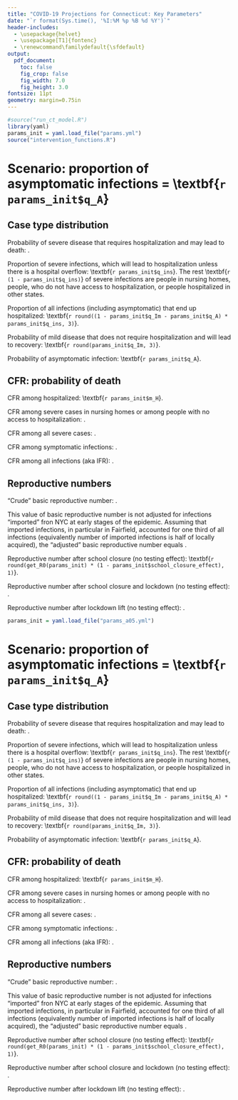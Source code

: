 ```yaml
---
title: "COVID-19 Projections for Connecticut: Key Parameters"
date: "`r format(Sys.time(), '%I:%M %p %B %d %Y')`"
header-includes:
  - \usepackage{helvet}
  - \usepackage[T1]{fontenc}
  - \renewcommand\familydefault{\sfdefault} 
output:
  pdf_document:
    toc: false
    fig_crop: false
    fig_width: 7.0
    fig_height: 3.0
fontsize: 11pt
geometry: margin=0.75in
---
```


```r
#source("run_ct_model.R")
library(yaml)
params_init = yaml.load_file("params.yml") 
source("intervention_functions.R")
```


# Scenario: proportion of asymptomatic infections = \textbf{`r params_init$q_A`}

## Case type distribution

Probability of severe disease that requires hospitalization and may lead to death: \textbf{`r round(1 - params_init$q_Im - params_init$q_A, 3)`}. 

Proportion of severe infections, which will lead to hospitalization unless there is a hospital overflow: \textbf{`r params_init$q_ins`}. The rest \textbf{`r (1 - params_init$q_ins)`} of severe infections are people in nursing homes, people, who do not have access to hospitalization, or people hospitalized in other states.

Proportion of all infections (including asymptomatic) that end up hospitalized: \textbf{`r round((1 - params_init$q_Im - params_init$q_A) * params_init$q_ins, 3)`}.

Probability of mild disease that does not require hospitalization and will lead to recovery: \textbf{`r round(params_init$q_Im, 3)`}. 

Probability of asymptomatic infection: \textbf{`r params_init$q_A`}. 


## CFR: probability of death

CFR among hospitalized: \textbf{`r params_init$m_H`}.

CFR among severe cases in nursing homes or among people with no access to hospitalization: \textbf{`r params_init$m_H * params_init$m_Is_mult`}.

CFR among all severe cases: \textbf{`r round( with(params_init, q_ins * m_H + (1 - q_ins) * m_H * m_Is_mult ), 2)`}.

CFR among symptomatic infections: \textbf{ `r round( with (params_init, (1 - q_A - q_Im) * (q_ins * m_H + (1 - q_ins) * m_H * m_Is_mult) / (1 - q_A) ), 3) `}.

CFR among all infections (aka IFR): \textbf{`r round( with (params_init, (1 - q_A - q_Im) * (q_ins * m_H + (1 - q_ins) * m_H * m_Is_mult) ), 3) `}. 


## Reproductive numbers 

"Crude" basic reproductive number: \textbf{`r round(get_R0(params_init), 1)`}.

This value of basic reproductive number is not adjusted for infections "imported" fron NYC at early stages of the epidemic. Assuming that imported infections, in particular in Fairfield, accounted for one third of all infections (equivalently number of imported infections is half of locally acquired), the "adjusted" basic reproductive number equals  \textbf{`r round(get_R0(params_init)/1.5, 1)`}.

Reproductive number after school closure (no testing effect): \textbf{`r round(get_R0(params_init) * (1 - params_init$school_closure_effect), 1)`}.

Reproductive number after school closure and lockdown (no testing effect): \textbf{`r round(get_R0(params_init) * (1 - params_init$school_closure_effect - params_init$lockdown_effect), 2)`}.

Reproductive number after lockdown lift (no testing effect): \textbf{`r round(get_R0(params_init) * (1 - params_init$school_closure_effect - params_init$distancing_effect), 2)`}.

\clearpage





```r
params_init = yaml.load_file("params_a05.yml") 
```


# Scenario: proportion of asymptomatic infections = \textbf{`r params_init$q_A`}

## Case type distribution

Probability of severe disease that requires hospitalization and may lead to death: \textbf{`r round(1 - params_init$q_Im - params_init$q_A, 3)`}. 

Proportion of severe infections, which will lead to hospitalization unless there is a hospital overflow: \textbf{`r params_init$q_ins`}. The rest \textbf{`r (1 - params_init$q_ins)`} of severe infections are people in nursing homes, people, who do not have access to hospitalization, or people hospitalized in other states.

Proportion of all infections (including asymptomatic) that end up hospitalized: \textbf{`r round((1 - params_init$q_Im - params_init$q_A) * params_init$q_ins, 3)`}.

Probability of mild disease that does not require hospitalization and will lead to recovery: \textbf{`r round(params_init$q_Im, 3)`}. 

Probability of asymptomatic infection: \textbf{`r params_init$q_A`}. 


## CFR: probability of death

CFR among hospitalized: \textbf{`r params_init$m_H`}.

CFR among severe cases in nursing homes or among people with no access to hospitalization: \textbf{`r params_init$m_H * params_init$m_Is_mult`}.

CFR among all severe cases: \textbf{`r round( with(params_init, q_ins * m_H + (1 - q_ins) * m_H * m_Is_mult ), 2)`}.

CFR among symptomatic infections: \textbf{ `r round( with (params_init, (1 - q_A - q_Im) * (q_ins * m_H + (1 - q_ins) * m_H * m_Is_mult) / (1 - q_A) ), 3) `}.

CFR among all infections (aka IFR): \textbf{`r round( with (params_init, (1 - q_A - q_Im) * (q_ins * m_H + (1 - q_ins) * m_H * m_Is_mult) ), 3) `}. 


## Reproductive numbers 

"Crude" basic reproductive number: \textbf{`r round(get_R0(params_init), 1)`}.

This value of basic reproductive number is not adjusted for infections "imported" fron NYC at early stages of the epidemic. Assuming that imported infections, in particular in Fairfield, accounted for one third of all infections (equivalently number of imported infections is half of locally acquired), the "adjusted" basic reproductive number equals  \textbf{`r round(get_R0(params_init)/1.5, 1)`}.

Reproductive number after school closure (no testing effect): \textbf{`r round(get_R0(params_init) * (1 - params_init$school_closure_effect), 1)`}.

Reproductive number after school closure and lockdown (no testing effect): \textbf{`r round(get_R0(params_init) * (1 - params_init$school_closure_effect - params_init$lockdown_effect), 2)`}.

Reproductive number after lockdown lift (no testing effect): \textbf{`r round(get_R0(params_init) * (1 - params_init$school_closure_effect - params_init$distancing_effect), 2)`}.






 <!-- ### Version:  -->
 <!-- Code version reference: `r system("git rev-parse HEAD", intern=TRUE)` -->






